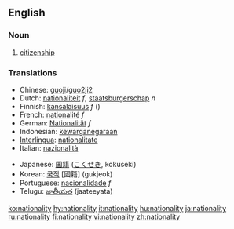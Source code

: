==English==

===Noun===
{{en-noun|nationalit|ies}}

# [[citizenship]]

===Translations===
{{top}}
*Chinese: [[guoji]]/[[guo2ji2]]
*Dutch: [[nationaliteit]] ''f'', [[staatsburgerschap]] ''n''
*Finnish: [[kansalaisuus]] ''f'' ({{:fi:kansalaisuus}})
*French: [[nationalité]] ''f''
*German: [[Nationalität]] ''f''
*Indonesian: [[kewarganegaraan]]
*[[Interlingua]]: [[nationalitate]]
*Italian: [[nazionalità]] {{f}}
{{mid}}
*Japanese: [[国籍]] ([[こくせき]], kokuseki)
*Korean: [[국적]] [國籍] (gukjeok)
*Portuguese: [[nacionalidade]] ''f''
*Telugu: [[జాతీయత]] (jaateeyata)
{{bottom}}

[[ko:nationality]]
[[hy:nationality]]
[[it:nationality]]
[[hu:nationality]]
[[ja:nationality]]
[[ru:nationality]]
[[fi:nationality]]
[[vi:nationality]]
[[zh:nationality]]